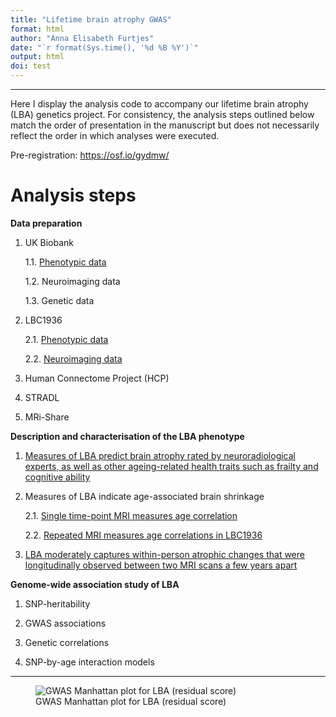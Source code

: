 ```yaml
---
title: "Lifetime brain atrophy GWAS"
format: html
author: "Anna Elisabeth Furtjes"
date: "`r format(Sys.time(), '%d %B %Y')`"
output: html
doi: test
---
```


------------------------------------------------------------------------

Here I display the analysis code to accompany our lifetime brain atrophy (LBA) genetics project. For consistency, the analysis steps outlined below match the order of presentation in the manuscript but does not necessarily reflect the order in which analyses were executed.

Pre-registration: <https://osf.io/gydmw/>

# Analysis steps

**Data preparation**

1.  UK Biobank

    1.1.    [Phenotypic data](../_site/UKB_pheno.html)
    
    1.2.    Neuroimaging data 
    
    1.3.    Genetic data

2.  LBC1936

    2.1. [Phenotypic data](../_site/LBC_pheno.html)
    
    2.2. [Neuroimaging data](../_site/LBC_neuro.html)

3.  Human Connectome Project (HCP)

4.  STRADL

5.  MRi-Share

**Description and characterisation of the LBA phenotype**

1.  [Measures of LBA predict brain atrophy rated by neuroradiological experts, as well as other ageing-related health traits such as frailty and cognitive ability](../_site/pheno_assocs.html)

2.  Measures of LBA indicate age-associated brain shrinkage

    2.1. [Single time-point MRI measures age correlation](../_site/age_corrs.html)

    2.2. [Repeated MRI measures age correlations in LBC1936](../_site/age_corrsLBC.html)

3.  [LBA moderately captures within-person atrophic changes that were longitudinally observed between two MRI scans a few years apart](../_site/long_assocs.html)

**Genome-wide association study of LBA**

1.  SNP-heritability

2.  GWAS associations

3.  Genetic correlations

4.  SNP-by-age interaction models

------------------------------------------------------------------------

![GWAS Manhattan plot for LBA (residual score)](images/Manhattanresid_stand-01.png){fig-align="center"}
